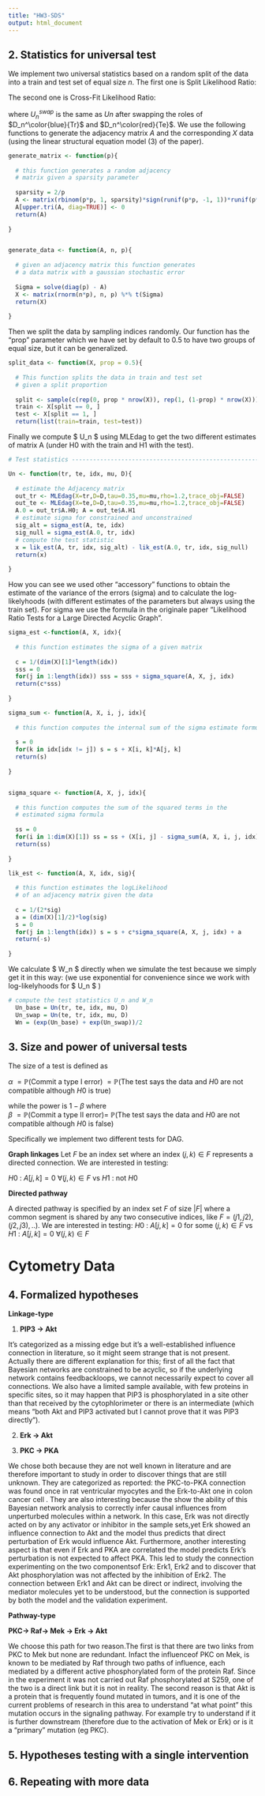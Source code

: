 ---
title: "HW3-SDS"
output: html_document
---
## 2. Statistics for universal test 

We implement two universal statistics based on a random split of the data into a train and test set of equal size $n$. The first one is Split Likelihood Ratio:
\begin{align*}
U_n = \dfrac {  \mathcal{L}(\hat{\theta}^\color{red}{Te}| D_n^\color{blue}{Tr})}{   \mathcal{L}(\hat{\theta_0}^\color{blue}{Tr}| D_n^\color{blue}{Tr})  }
\end{align*}

The second one is Cross-Fit Likelihood Ratio:
\begin{align*}
W_n = \dfrac { U_n + U_n^{swap}}{   2  }
\end{align*}

where  $U_n^{swap}$ is the same as $Un$ after swapping the roles of $D_n^\color{blue}{Tr}$ and $D_n^\color{red}{Te}$.
We use the following functions to generate the adjacency matrix $A$ and the corresponding $X$ data (using the linear structural equation model $(3)$ of the paper).


```{r,eval=FALSE}

generate_matrix <- function(p){
  
  # this function generates a random adjacency
  # matrix given a sparsity parameter
  
  sparsity = 2/p
  A <- matrix(rbinom(p*p, 1, sparsity)*sign(runif(p*p, -1, 1))*runif(p*p, 0.7, 1), p, p)
  A[upper.tri(A, diag=TRUE)] <- 0
  return(A)
  
}


generate_data <- function(A, n, p){
  
  # given an adjacency matrix this function generates
  # a data matrix with a gaussian stochastic error
  
  Sigma = solve(diag(p) - A)
  X <- matrix(rnorm(n*p), n, p) %*% t(Sigma)
  return(X)
  
}
```

Then  we split the data by sampling indices randomly. Our function has the "prop" parameter which we have set by default to 0.5 to have two groups of equal size, but it can be generalized.
```{r, eval=FALSE}
split_data <- function(X, prop = 0.5){
  
  # This function splits the data in train and test set
  # given a split proportion
  
  split <- sample(c(rep(0, prop * nrow(X)), rep(1, (1-prop) * nrow(X))))
  train <- X[split == 0, ]
  test <- X[split == 1, ]
  return(list(train=train, test=test))
```
Finally we compute $ U_n $ using MLEdag to get the two different estimates of matrix A (under H0 with the train and H1 with the test).

```{r, eval=FALSE}
# Test statistics ---------------------------------------------------------

Un <- function(tr, te, idx, mu, D){
  
  # estimate the Adjacency matrix
  out_tr <- MLEdag(X=tr,D=D,tau=0.35,mu=mu,rho=1.2,trace_obj=FALSE)
  out_te <- MLEdag(X=te,D=D,tau=0.35,mu=mu,rho=1.2,trace_obj=FALSE)
  A.0 = out_tr$A.H0; A = out_te$A.H1
  # estimate sigma for constrained and unconstrained
  sig_alt = sigma_est(A, te, idx)
  sig_null = sigma_est(A.0, tr, idx)
  # compute the test statistic
  x = lik_est(A, tr, idx, sig_alt) - lik_est(A.0, tr, idx, sig_null)
  return(x)
  
}

```
How you can see we used  other "accessory" functions to obtain the estimate of the variance of the errors (sigma) and to calculate the log-likelyhoods (with different estimates of the parameters but always using the train set).
For sigma we use the formula in the originale paper "Likelihood Ratio Tests for a Large Directed Acyclic Graph".
\begin{align*}
\hat{\sigma}^{2}= (np)^{-1} \sum_{j=1}^{p}\sum_{i=1}^{n}(x_{ij}- \sum_{k\neq j}x_{ik}A_{jk})^2
\end{align*}
```{r, eval= FALSE}
sigma_est <-function(A, X, idx){
  
  # this function estimates the sigma of a given matrix
  
  c = 1/(dim(X)[1]*length(idx))
  sss = 0
  for(j in 1:length(idx)) sss = sss + sigma_square(A, X, j, idx)
  return(c*sss)
  
}

sigma_sum <- function(A, X, i, j, idx){
  
  # this function computes the internal sum of the sigma estimate formula
  
  s = 0
  for(k in idx[idx != j]) s = s + X[i, k]*A[j, k]
  return(s)
  
}


sigma_square <- function(A, X, j, idx){
  
  # this function computes the sum of the squared terms in the
  # estimated sigma formula
  
  ss = 0
  for(i in 1:dim(X)[1]) ss = ss + (X[i, j] - sigma_sum(A, X, i, j, idx))**2
  return(ss)
  
}

lik_est <- function(A, X, idx, sig){
  
  # this function estimates the logLikelihood
  # of an adjacency matrix given the data
  
  c = 1/(2*sig)
  a = (dim(X)[1]/2)*log(sig)
  s = 0
  for(j in 1:length(idx)) s = s + c*sigma_square(A, X, j, idx) + a
  return(-s)
  
}


```
We calculate $ W_n $ directly when we simulate the test because we simply get it in this way:
(we use exponential for convenience since we work with log-likelyhoods for $ U_n $ )
```{r, eval=FALSE}
# compute the test statistics U_n and W_n
  Un_base = Un(tr, te, idx, mu, D)
  Un_swap = Un(te, tr, idx, mu, D)
  Wn = (exp(Un_base) + exp(Un_swap))/2
```
## 3. Size and power of universal tests
The size of a test is defined as

$\alpha$ $= \mathbb{P}$(Commit a type I error) $= \mathbb{P}$(The test says the data and $H0$ are not compatible although $H0$ is true) 
 
while the power is $1- \beta$  where  
$\beta$ $= \mathbb{P}$(Commit a type II error)= $\mathbb{P}$(The test says the data and $H0$ are not compatible although $H0$ is false)

Specifically we implement two different tests for DAG. 


**Graph linkages**
Let $F$ be an index set where an index $(j, k) \in F$ represents a directed connection. We are interested in testing:

$H0$ : $A[j, k] = 0$  $\forall (j, k) \in F$  vs $H1$ : not $H0$ 


**Directed pathway**


A directed pathway is specified by an index set $F$ of size $|F|$ where a common segment is shared by any two consecutive indices, like $F = {(j1, j2), (j2, j3), ..)}$.
We are interested in testing:
$H0$ : $A[j, k] = 0$ for some $(j, k) ∈ F$ vs $H1$ : $A[j, k]  = 0$  $\forall (j, k) ∈ F$
 
# Cytometry Data
## 4. Formalized hypotheses 
**Linkage-type **

1. **PIP3 → Akt**

It's categorized as a missing edge but it’s a well-established influence connection in literature, so it might seem strange that is not present. 
Actually there are different explanation for this; first of all the fact that Bayesian networks are constrained to be acyclic, so if the underlying network contains feedbackloops, we cannot necessarily expect to cover all connections.
We also have a limited sample available, with few proteins in specific sites, so it may happen that PIP3 is phosphorylated in a site other than that received by the cytophlorimeter or there is an intermediate (which means "both Akt and PIP3 activated but I cannot prove that it was PIP3 directly").

2. **Erk → Akt** 

3. **PKC → PKA**

We chose both because they are not well known in literature and are therefore important to study in order to discover things that are still unknown.
They are categorized as reported: the PKC-to-PKA connection was found once in rat ventricular myocytes and the Erk-to-Akt one in colon cancer cell .
They are also interesting because the show the ability of this Bayesian network analysis to correctly infer causal influences from unperturbed molecules within a network. In this case, Erk was not directly acted on by any activator or inhibitor in the sample sets,yet Erk showed an influence connection to Akt and the model thus predicts that direct perturbation of Erk would influence Akt.
Furthermore, another interesting aspect is that even if Erk and PKA are correlated the model predicts Erk's perturbation is not expected to affect PKA. 
This led to study the connection experimenting on the two componentsof Erk: Erk1, Erk2 and to discover that Akt phosphorylation was not affected by the inhibition of Erk2. The connection between Erk1 and Akt can be direct or indirect, involving the mediator molecules yet to be understood, but the connection is supported by both the model and the validation experiment.

**Pathway-type**

**PKC→ Raf→ Mek → Erk → Akt**

We choose this path for two reason.The first is that there are two links from PKC to Mek but none are redundant.
Infact  the influenceof PKC on Mek, is known to be mediated by Raf through two paths of influence, each mediated by a different active phosphorylated form of the protein Raf. Since in the experiment it was not carried out Raf phosphorylated at S259, one of the two is a direct link but it is not in reality.
The second reason is that Akt  is a protein that is frequently found mutated in tumors, and it is one of the current problems of research in this area to understand "at what point" this mutation occurs in the signaling pathway. For example try to understand if it is further downstream (therefore due to the activation of Mek or Erk) or is it a "primary" mutation (eg PKC).

## 5. Hypotheses testing  with a single intervention
## 6. Repeating with more data